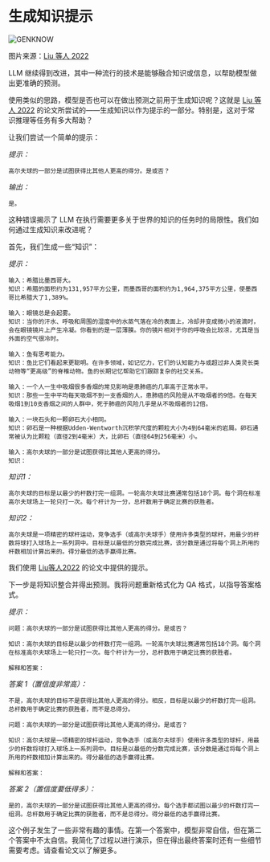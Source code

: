 # 生成知识提示

![GENKNOW](/img/gen-knowledge.png)

图片来源：[Liu 等人 2022](https://arxiv.org/pdf/2110.08387.pdf)

LLM 继续得到改进，其中一种流行的技术是能够融合知识或信息，以帮助模型做出更准确的预测。

使用类似的思路，模型是否也可以在做出预测之前用于生成知识呢？这就是 [Liu 等人 2022](https://arxiv.org/pdf/2110.08387.pdf) 的论文所尝试的——生成知识以作为提示的一部分。特别是，这对于常识推理等任务有多大帮助？

让我们尝试一个简单的提示：

*提示：*
```
高尔夫球的一部分是试图获得比其他人更高的得分。是或否？
```

*输出：*
```
是。
```

这种错误揭示了 LLM 在执行需要更多关于世界的知识的任务时的局限性。我们如何通过生成知识来改进呢？

首先，我们生成一些“知识”：

*提示：*
```
输入：希腊比墨西哥大。
知识：希腊的面积约为131,957平方公里，而墨西哥的面积约为1,964,375平方公里，使墨西哥比希腊大了1,389%。

输入：眼镜总是会起雾。
知识：当你的汗水、呼吸和周围的湿度中的水蒸气落在冷的表面上，冷却并变成微小的液滴时，会在眼镜镜片上产生冷凝。你看到的是一层薄膜。你的镜片相对于你的呼吸会比较凉，尤其是当外面的空气很冷时。

输入：鱼有思考能力。
知识：鱼比它们看起来更聪明。在许多领域，如记忆力，它们的认知能力与或超过非人类灵长类动物等“更高级”的脊椎动物。鱼的长期记忆帮助它们跟踪复杂的社交关系。

输入：一个人一生中吸烟很多香烟的常见影响是患肺癌的几率高于正常水平。
知识：那些一生中平均每天吸烟不到一支香烟的人，患肺癌的风险是从不吸烟者的9倍。在每天吸烟1到10支香烟之间的人群中，死于肺癌的风险几乎是从不吸烟者的12倍。

输入：一块石头和一颗卵石大小相同。
知识：卵石是一种根据Udden-Wentworth沉积学尺度的颗粒大小为4到64毫米的岩屑。卵石通常被认为比颗粒（直径2到4毫米）大，比卵石（直径64到256毫米）小。

输入：高尔夫球的一部分是试图获得比其他人更高的得分。
知识：
```

*知识1：*
```
高尔夫球的目标是以最少的杆数打完一组洞。一轮高尔夫球比赛通常包括18个洞。每个洞在标准高尔夫球场上一轮只打一次。每个杆计为一分，总杆数用于确定比赛的获胜者。
```

*知识2：*
```
高尔夫球是一项精密的球杆运动，竞争选手（或高尔夫球手）使用许多类型的球杆，用最少的杆数将球打入球场上一系列洞中。目标是以最低的分数完成比赛，该分数是通过将每个洞上所用的杆数相加计算出来的。得分最低的选手赢得比赛。
```

我们使用 [Liu等人2022](https://arxiv.org/pdf/2110.08387.pdf) 的论文中提供的提示。

下一步是将知识整合并得出预测。我将问题重新格式化为 QA 格式，以指导答案格式。

*提示：*
```
问题：高尔夫球的一部分是试图获得比其他人更高的得分。是或否？

知识：高尔夫球的目标是以最少的杆数打完一组洞。一轮高尔夫球比赛通常包括18个洞。每个洞在标准高尔夫球场上一轮只打一次。每个杆计为一分，总杆数用于确定比赛的获胜者。

解释和答案： 
```

*答案 1（置信度非常高）：*
```
不是，高尔夫球的目标不是获得比其他人更高的得分。相反，目标是以最少的杆数打完一组洞。总杆数用于确定比赛的获胜者，而不是总得分。
```

```
问题：高尔夫球的一部分是试图获得比其他人更高的得分。是或否？

知识：高尔夫球是一项精密的球杆运动，竞争选手（或高尔夫球手）使用许多类型的球杆，用最少的杆数将球打入球场上一系列洞中。目标是以最低的分数完成比赛，该分数是通过将每个洞上所用的杆数相加计算出来的。得分最低的选手赢得比赛。

解释和答案：
```

*答案 2（置信度要低得多）：*
```
是的，高尔夫球的一部分是试图获得比其他人更高的得分。每个选手都试图以最少的杆数打完一组洞。总杆数用于确定比赛的获胜者，而不是总得分。得分最低的选手赢得比赛。
```

这个例子发生了一些非常有趣的事情。在第一个答案中，模型非常自信，但在第二个答案中不太自信。我简化了过程以进行演示，但在得出最终答案时还有一些细节需要考虑。请查看论文以了解更多。